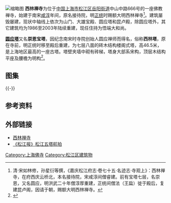 [[File:Xilin_Temple_in_Songjiang_09_2015-03.JPG|缩略图]]
'''西林禅寺'''为位于[[中国|中国]][[上海市|上海市]][[松江区|松江区]][[岳阳街道|岳阳街道]]中山中路666号的一座佛教禅寺，始建于南宋[[咸淳|咸淳]]年间，原名接待院，明[[正统_(年号)|正统]]时赐额大明西林禅寺<ref>清·宋如林修，孙星衍等撰，《嘉庆松江府志·卷七十五·名迹志·寺观上》：西林禅寺，在府西庆云桥北，本名接待院，宋咸淳间僧睿建。前有宝塔七层，名崇恩，又名圆应，明洪武二十年僧淳厚重建，正统间僧法（王扁）徙于殿后，复建昆卢阁，因请于朝，赐额大明西林禅寺。</ref>。建筑屡毁屡建，现状中轴线上依次为山门、大雄宝殿、圆应塔和昆卢殿，除圆应塔外，其它建筑均为1986至2003年陆续重建，现任住持为悟端大和尚。

'''[[圆应塔|圆应塔]]'''又名'''崇恩宝塔'''，因纪念南宋时寺院创始人圆应禅师而得名，俗称'''西林塔'''，原在寺前，明正统时移至殿后重建，为七层八面的砖木结构楼阁式塔，高46.5米，是上海地区最高的一座古塔。塔壁夹墙中砌有砖梯，塔身大部系宋构，顶层木结构平座及腰檐为明构<ref>{{cite web|url=http://www.shtong.gov.cn/newsite/node2/node2245/node70862/node70872/node70941/node70945/userobject1ai73759.html|title=《上海地名志·经济文化地名·文化类·古建筑》|accessdate=2015-05-15|work=|publisher=上海市地方志办公室|deadurl=yes|archiveurl=https://web.archive.org/web/20150924124931/http://www.shtong.gov.cn/newsite/node2/node2245/node70862/node70872/node70941/node70945/userobject1ai73759.html|archivedate=2015-09-24}}</ref>。
== 图集 ==
{{gallery
|File:Xilin Temple in Songjiang 01 2015-03.JPG|山门
|File:Xilin Temple in Songjiang 06 2015-03.JPG|大雄宝殿
|File:Xilin Temple in Songjiang 07 2015-03.JPG|昆卢殿
|File:Xilin Temple in Songjiang 08 2015-03.JPG|方丈
|File:Xilin Temple in Songjiang 12 2015-03.JPG|圆应塔，底层副阶
|File:Xilin Temple in Songjiang 16 2015-03.JPG|圆应塔，第二层
|File:Xilin Temple in Songjiang 21 2015-03.JPG|圆应塔，底层副阶角梁
|File:Xilin Temple in Songjiang 23 2015-03.JPG|圆应塔，底层副阶梁架
|File:Xilin Temple in Songjiang 25 2015-03.JPG|圆应塔，底层塔身
|File:Xilin Temple in Songjiang 29 2015-03.JPG|圆应塔，底层塔心室穹窿顶
|File:Xilin Temple in Songjiang 31 2015-03.JPG|圆应塔，塔身所嵌明洪武二十五年（1392）《西林禅院圆应塔记》
|File:Xilin Temple in Songjiang 32 2015-03.JPG|圆应塔，塔身所嵌明正统十三年（1448）《重建西林大明禅寺圆应塔记》
}}
{{-}}
==参考资料==
{{reflist|2}}
==外部链接==
*[https://web.archive.org/web/20150518094406/http://www.xilinsi.org/ 西林禅寺]
*[https://web.archive.org/web/20160304090625/http://wx.shenchuang.com/article/2015-04-04/569446.html 《松江报》松江五塔航拍]
{{DEFAULTSORT:X}}
{{commons|Category:Xilin Temple in Songjiang}}

[[Category:上海佛寺|Category:上海佛寺]]
[[Category:松江区建筑物|Category:松江区建筑物]]